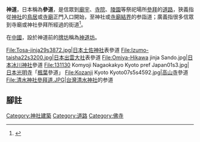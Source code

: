 '''神道'''，日本稱為'''參道'''，是信眾到[[廟宇|廟宇]]、[[寺院|寺院]]、[[陵園|陵園]]等祭祀場所[[參拜|參拜]]的[[道路|道路]]，狹義指從[[神社|神社]]的[[鳥居|鳥居]]或[[寺廟|寺廟]]正門入口開始，至神社或[[寺廟|寺廟]][[結界|結界]]的参詣道；廣義指很多信眾到寺廟或神社參拜所經過的街道<ref>{{cite web |author1=住吉大社 |title=参道･とは何？ Weblio辞書 |url=https://www.weblio.jp/content/参道･?dictCode=JNJYG&erl=true |website=www.weblio.jp |accessdate=2020-11-03}}</ref>。

在[[中國|中國]]，設於神道前的[[牌坊|牌坊]]稱為[[神道坊|神道坊]]。

<gallery widths="210px" heights="160px">
File:Tosa-jinja29s3872.jpg|[[日本|日本]][[土佐神社|土佐神社]]表參道
File:Izumo-taisha22s3200.jpg|[[日本|日本]][[出雲大社|出雲大社]]表參道
File:Omiya-Hikawa jinja Sando.jpg|[[日本|日本]][[冰川神社|冰川神社]]參道
File:131130 Komyoji Nagaokakyo Kyoto pref Japan01s3.jpg|[[日本|日本]][[光明寺_(長岡京市)|光明寺]]「[[楓葉|楓葉]]參道」
File:Kozanji Kyoto Kyoto07s5s4592.jpg|[[高山寺|高山寺]]參道
File:清水神社參拜道.JPG|[[台灣|台灣]][[清水神社|清水神社]]的参道
</gallery>

== 腳註 ==
{{reflist}}

{{日式建築元素}}

[[Category:神社建築|Category:神社建築]]
[[Category:道路|Category:道路]]
[[Category:佛寺|Category:佛寺]]

{{神道小作品}}
{{佛教小作品}}
{{建筑小作品}}